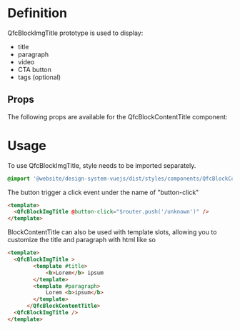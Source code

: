 
<Meta title="Prototypes/BlockContentTitle" />

# Definition

QfcBlockImgTitle prototype is used to display:

- title
- paragraph
- video
- CTA button
- tags (optional)

## Props

The following props are available for the QfcBlockContentTitle component:

<ArgTypes of={QfcBlockContentTitle} />

# Usage

To use QfcBlockImgTitle, style needs to be imported separately.

```sass
@import '@website/design-system-vuejs/dist/styles/components/QfcBlockContentTitle.scss';
```

The button trigger a click event under the name of "button-click"

```html
<template>
  <QfcBlockImgTitle @button-click="$router.push('/unknown')" />
</template>
```

BlockContentTitle can also be used with template slots, allowing you to customize the title and paragraph with html like so

```html
<template>
  <QfcBlockImgTitle >
        <template #title>
            <b>Lorem</b> ipsum
        </template>
        <template #paragraph>
            Lorem <b>ipsum</b>
        </template>
      </QfcBlockContentTitle>
  <QfcBlockImgTitle />
</template>
```
